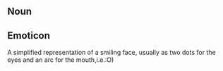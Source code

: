 ==Noun==
==Emoticon==
A simplified representation of a smiling face, usually as two dots for the eyes and an arc for the mouth,i.e.:O)